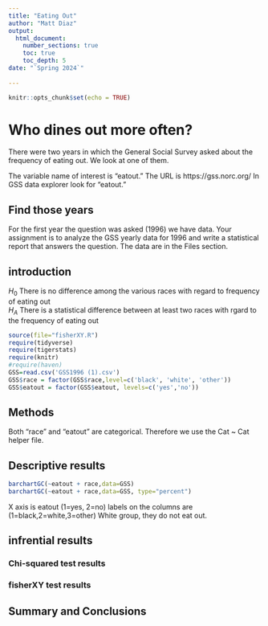 ```yaml
---
title: "Eating Out"
author: "Matt Diaz"
output: 
  html_document:
    number_sections: true
    toc: true
    toc_depth: 5
date: "`Spring 2024`"    
    
---
```


```r
knitr::opts_chunk$set(echo = TRUE)
```

# Who dines out more often?
There were two years in which the General Social Survey asked about the frequency of eating out. We look at one of them.

The variable name of interest is "eatout."  The URL is https://gss.norc.org/ In GSS data explorer look for "eatout." 

## Find those years 
For the first year the question was asked (1996) we have data. Your assignment is to analyze the GSS yearly data for 1996 and write a statistical report that answers the question.  The data are in the Files section.   

## introduction
$H_0$ There is no difference among the various races with regard to frequency of eating out  
$H_A$ There is a statistical difference between at least two races with rgard to the frequency of eating out  


```r
source(file="fisherXY.R")
require(tidyverse)
require(tigerstats)
require(knitr)
#require(haven)
GSS=read.csv('GSS1996 (1).csv')
GSS$race = factor(GSS$race,level=c('black', 'white', 'other'))
GSS$eatout = factor(GSS$eatout, levels=c('yes','no')) 
```


## Methods

Both "race" and "eatout" are categorical. Therefore we use the Cat ~ Cat helper file. 

## Descriptive results

```r
barchartGC(~eatout + race,data=GSS)
barchartGC(~eatout + race,data=GSS, type="percent")
```

X axis is eatout (1=yes, 2=no) labels on the columns are (1=black,2=white,3=other)
White group, they do not eat out.

## infrential results
### Chi-squared test results


### fisherXY test results

## Summary and Conclusions